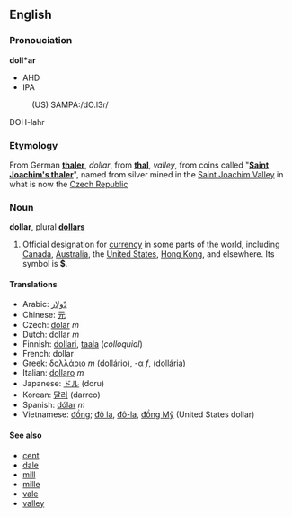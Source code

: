 ==English==

=== Pronouciation ===
'''doll*ar'''
*AHD
*IPA
:(US) SAMPA:/dO.l3r/
DOH-lahr

===Etymology===
From German '''[[thaler]]''', ''dollar'', from '''[[thal]]''', ''valley'', from coins called "'''[[Saint Joachim's thaler]]'''", named from silver mined in the [[Saint Joachim Valley]] in what is now the [[Czech Republic]]

=== Noun ===
'''dollar''', plural '''[[dollars]]'''

#Official designation for [[currency]] in some parts of the world, including [[Canada]], [[Australia]], the [[United States]], [[Hong Kong]], and elsewhere.  Its symbol is '''$'''.

====Translations====
*Arabic: [[دّولار]]
*Chinese: [[元]] 
*Czech: [[dolar]] ''m''
*Dutch: dollar ''m''
*Finnish: [[dollari]], [[taala]] (''colloquial'')
*French: dollar
*Greek:  [[δολλάριο]] ''m'' (dollário), -α ''f'', (dollária)
*Italian: [[dollaro]] ''m''
*Japanese: [[ドル]] (doru)
*Korean: [[달러]] (darreo)
*Spanish: [[dólar]] ''m''
*Vietnamese: [[Đồng|đồng]]; [[Đô la|đô la]], [[Đô-la|đô-la]], [[Đồng Mỹ|đồng Mỹ]] (United States dollar)

====See also====
*[[cent]]
*[[dale]]
*[[mill]]
*[[mille]]
*[[vale]]
*[[valley]]